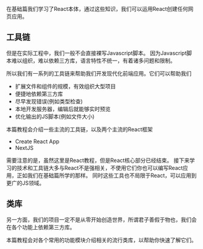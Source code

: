 在基础篇我们学习了React本体，通过这些知识，我们可以运用React创建任何网页应用。

## 工具链

但是在实际工程中，我们一般不会直接裸写Javascript脚本。
因为Javascript脚本难以组织，难以依赖三方库，语言特性不统一，有着诸多问题和限制。

所以我们有一系列的工具链来帮助我们开发现代化前端应用。它们可以帮助我们

- 扩展文件和组件的规模，有效组织大型项目
- 便捷地依赖第三方库
- 尽早发现错误(例如类型检查)
- 本地开发服务器，编辑后就能够实时预览
- 优化输出的JS脚本(例如文件大小)

本篇教程会介绍一些主流的工具链，以及两个主流的React框架

- Create React App
- NextJS

需要注意的是，虽然这里是React教程，但是React核心部分已经结束。
接下来学习的技术和工具链大多与React不是强相关，不使用它们你也可以编写React应用，正如我们在基础篇所学的那样。
同时这些工具也不局限于React，可以应用到更广的JS领域。

## 类库

另一方面，我们的项目一定不是从零开始创造世界，所谓君子善假于物也，我们会在各个功能上依赖第三方库。

本篇教程会对各个常用的功能模块介绍相关的流行类库，以帮助你快速了解它们。

